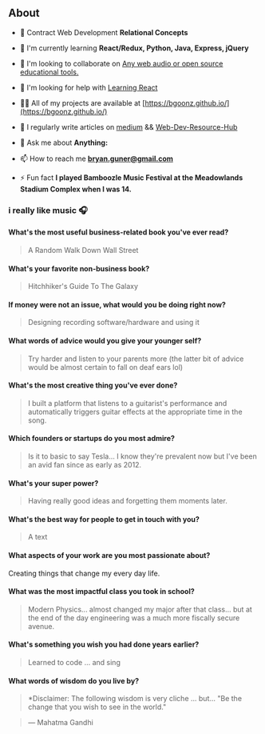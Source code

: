 

## About



- 🔭 Contract Web Development **Relational Concepts**

- 🌱 I'm currently learning **React/Redux, Python, Java, Express, jQuery**

- 👯 I'm looking to collaborate on [Any web audio or open source educational tools.](https://goofy-euclid-1cd736.netlify.app/core-site/index.html)

- 🤝 I'm looking for help with [Learning React](https://github.com/bgoonz/React-Practice)

- 👨‍💻 All of my projects are available at [https://bgoonz.github.io/](https://bgoonz.github.io/)

- 📝 I regularly write articles on [medium](https://bryanguner.medium.com/) && [Web-Dev-Resource-Hub](https://web-dev-resource-hub.netlify.app/)

- 💬 Ask me about **Anything:**

- 📫 How to reach me **bryan.guner@gmail.com**

- ⚡ Fun fact **I played Bamboozle Music Festival at the Meadowlands Stadium Complex when I was 14.**

### i really like music :headphones:


#### What's the most useful business-related book you've ever read?
> A Random Walk Down Wall Street

#### What's your favorite non-business book?
> Hitchhiker's Guide To The Galaxy

#### If money were not an issue, what would you be doing right now?
> Designing recording software/hardware and using it

#### What words of advice would you give your younger self?
> Try harder and listen to your parents more (the latter bit of advice would be almost certain to fall on deaf ears lol)

#### What's the most creative thing you've ever done?
> I built a platform that listens to a guitarist's performance and automatically triggers guitar effects at the appropriate time in the song.

#### Which founders or startups do you most admire?
> Is it to basic to say Tesla... I know they're prevalent now but I've been an avid fan since as early as 2012.

#### What's your super power?
> Having really good ideas and forgetting them moments later.

#### What's the best way for people to get in touch with you?
> A text

#### What aspects of your work are you most passionate about?
Creating things that change my every day life.

#### What was the most impactful class you took in school?
> Modern Physics... almost changed my major after that class... but at the end of the day engineering was a much more fiscally secure avenue.

#### What's something you wish you had done years earlier?
> Learned to code ... and sing

#### What words of wisdom do you live by?
> *Disclaimer: The following wisdom is very cliche ... but... "Be the change that you wish to see in the world."

> ― Mahatma Gandhi

